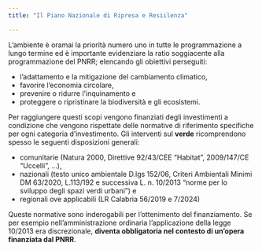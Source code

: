 ```yaml
---
title: "Il Piano Nazionale di Ripresa e Resiilenza"

---
```


L'ambiente è oramai la priorità numero uno in tutte le programmazione a lungo termine ed è importante evidenziare la ratio soggiacente alla programmazione del PNRR; elencando gli obiettivi perseguiti:

- l'adattamento e la mitigazione del cambiamento climatico,
- favorire l'economia circolare,
- prevenire o ridurre l'inquinamento e
- proteggere o ripristinare la biodiversità e gli ecosistemi.

Per raggiungere questi scopi vengono finanziati degli investimenti a condizione che vengono rispettate delle normative di riferimento specifiche per ogni categoria d’investimento. Gli interventi sul **verde** ricomprendono spesso le seguenti disposizioni generali:

- comunitarie (Natura 2000, Direttive 92/43/CEE “Habitat”, 2009/147/CE “Uccelli”, ...),
- nazionali (testo unico ambientale D.lgs 152/06, Criteri Ambientali Minimi DM 63/2020, L.113/192 e successiva L. n. 10/2013 “norme per lo sviluppo degli spazi verdi urbani”) e
- regionali ove applicabili (LR Calabria 56/2019 e 7/2024)

Queste normative sono inderogabili per l'ottenimento del finanziamento. Se per esempio nell'amministrazione ordinaria l'applicazione della legge 10/2013 era discrezionale, **diventa obbligatoria nel contesto di un’opera finanziata dal PNRR**.